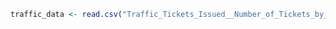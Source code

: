 ```r
traffic_data <- read.csv("Traffic_Tickets_Issued__Number_of_Tickets_by_Age__Gender__and_Violation_20241113.csv")



```


